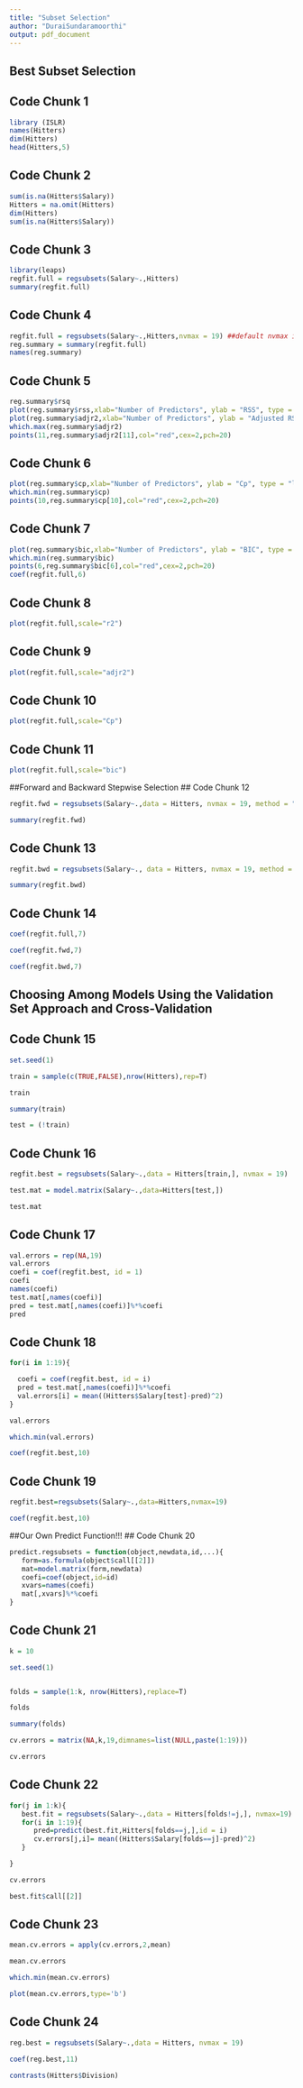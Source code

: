 ```yaml
---
title: "Subset Selection"
author: "DuraiSundaramoorthi"
output: pdf_document
---
```


## Best Subset Selection
## Code Chunk 1
```r
library (ISLR)
names(Hitters)
dim(Hitters)
head(Hitters,5)
```

## Code Chunk 2
```r
sum(is.na(Hitters$Salary))
Hitters = na.omit(Hitters)
dim(Hitters)
sum(is.na(Hitters$Salary))
```

## Code Chunk 3
```r
library(leaps)
regfit.full = regsubsets(Salary~.,Hitters)
summary(regfit.full)
```

## Code Chunk 4
```r
regfit.full = regsubsets(Salary~.,Hitters,nvmax = 19) ##default nvmax is 8
reg.summary = summary(regfit.full)
names(reg.summary)
```


## Code Chunk 5
```r
reg.summary$rsq
plot(reg.summary$rss,xlab="Number of Predictors", ylab = "RSS", type = "l")
plot(reg.summary$adjr2,xlab="Number of Predictors", ylab = "Adjusted RSq", type = "l")
which.max(reg.summary$adjr2)
points(11,reg.summary$adjr2[11],col="red",cex=2,pch=20)
```

## Code Chunk 6
```r
plot(reg.summary$cp,xlab="Number of Predictors", ylab = "Cp", type = "l")
which.min(reg.summary$cp)
points(10,reg.summary$cp[10],col="red",cex=2,pch=20)
```

## Code Chunk 7
```r
plot(reg.summary$bic,xlab="Number of Predictors", ylab = "BIC", type = "l")
which.min(reg.summary$bic)
points(6,reg.summary$bic[6],col="red",cex=2,pch=20)
coef(regfit.full,6)

```


## Code Chunk 8
```r
plot(regfit.full,scale="r2")
```

## Code Chunk 9
```r
plot(regfit.full,scale="adjr2")
```

## Code Chunk 10
```r
plot(regfit.full,scale="Cp")
```

## Code Chunk 11
```r
plot(regfit.full,scale="bic")

```

##Forward and Backward Stepwise Selection
## Code Chunk 12
```r

regfit.fwd = regsubsets(Salary~.,data = Hitters, nvmax = 19, method = "forward")

summary(regfit.fwd)
```

## Code Chunk 13
```r
regfit.bwd = regsubsets(Salary~., data = Hitters, nvmax = 19, method = "backward")

summary(regfit.bwd)
```

## Code Chunk 14
```r

coef(regfit.full,7)

coef(regfit.fwd,7)

coef(regfit.bwd,7)

```

## Choosing Among Models Using the Validation Set Approach and Cross-Validation
## Code Chunk 15
```r
set.seed(1)

train = sample(c(TRUE,FALSE),nrow(Hitters),rep=T)

train

summary(train)

test = (!train)
```

## Code Chunk 16
```r
regfit.best = regsubsets(Salary~.,data = Hitters[train,], nvmax = 19)

test.mat = model.matrix(Salary~.,data=Hitters[test,])

test.mat
```

## Code Chunk 17
```r

val.errors = rep(NA,19)
val.errors
coefi = coef(regfit.best, id = 1)
coefi
names(coefi)
test.mat[,names(coefi)]
pred = test.mat[,names(coefi)]%*%coefi
pred
```

## Code Chunk 18
```r

for(i in 1:19){

  coefi = coef(regfit.best, id = i)
  pred = test.mat[,names(coefi)]%*%coefi
  val.errors[i] = mean((Hitters$Salary[test]-pred)^2)  
}

val.errors

which.min(val.errors)

coef(regfit.best,10)
```

## Code Chunk 19
```r

regfit.best=regsubsets(Salary~.,data=Hitters,nvmax=19)

coef(regfit.best,10)
```


##Our Own Predict Function!!!
## Code Chunk 20
```r

predict.regsubsets = function(object,newdata,id,...){
   form=as.formula(object$call[[2]])
   mat=model.matrix(form,newdata)
   coefi=coef(object,id=id)
   xvars=names(coefi)
   mat[,xvars]%*%coefi
}
```

## Code Chunk 21
```r
k = 10

set.seed(1)


folds = sample(1:k, nrow(Hitters),replace=T)

folds

summary(folds)

cv.errors = matrix(NA,k,19,dimnames=list(NULL,paste(1:19)))

cv.errors
```


## Code Chunk 22
```r

for(j in 1:k){
   best.fit = regsubsets(Salary~.,data = Hitters[folds!=j,], nvmax=19)
   for(i in 1:19){
      pred=predict(best.fit,Hitters[folds==j,],id = i)
      cv.errors[j,i]= mean((Hitters$Salary[folds==j]-pred)^2)
   }

}

cv.errors

best.fit$call[[2]]
```



## Code Chunk 23
```r
mean.cv.errors = apply(cv.errors,2,mean)

mean.cv.errors

which.min(mean.cv.errors)

plot(mean.cv.errors,type='b')
```

## Code Chunk 24
```r
reg.best = regsubsets(Salary~.,data = Hitters, nvmax = 19)

coef(reg.best,11)

contrasts(Hitters$Division)
```
